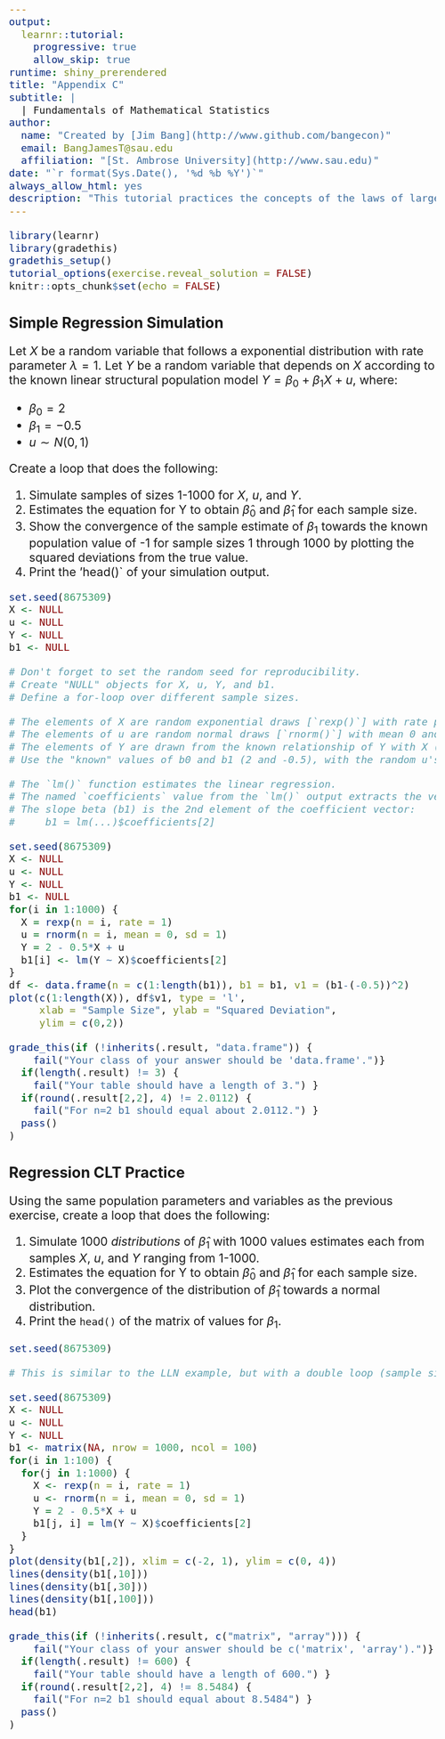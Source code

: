 ```yaml
---
output: 
  learnr::tutorial:
    progressive: true
    allow_skip: true
runtime: shiny_prerendered
title: "Appendix C"
subtitle: |
  | Fundamentals of Mathematical Statistics
author: 
  name: "Created by [Jim Bang](http://www.github.com/bangecon)"
  email: BangJamesT@sau.edu
  affiliation: "[St. Ambrose University](http://www.sau.edu)"
date: "`r format(Sys.Date(), '%d %b %Y')`"
always_allow_html: yes
description: "This tutorial practices the concepts of the laws of large numbers and central limit theorem."
---
```


<style type="text/css">
h1{font-size: 24pt}
h2{font-size: 20pt}
h3{font-size: 18pt}
h4,h5,h6{font-size: 16pt}
body{font-size: 16pt}
</style>

```r
library(learnr)
library(gradethis)
gradethis_setup()
tutorial_options(exercise.reveal_solution = FALSE)
knitr::opts_chunk$set(echo = FALSE)
```

## Simple Regression Simulation

Let $X$ be a random variable that follows a exponential distribution with rate parameter $\lambda = 1$. 
Let $Y$ be a random variable that depends on $X$ according to the known linear structural population model $Y = \beta_0 + \beta_1X + u$, where: 
  
  + $\beta_0 = 2$
  + $\beta_1 = -0.5$
  + $u \sim N(0,1)$

Create a loop that does the following: 

1. Simulate samples of sizes 1-1000 for $X$, $u$, and $Y$.
2. Estimates the equation for Y to obtain $\hat\beta_0$ and $\hat\beta_1$ for each sample size.
3. Show the convergence of the sample estimate of $\beta_1$ towards the known population value of -1 for sample sizes 1 through 1000 by plotting the squared deviations from the true value.
4. Print the 'head()` of your simulation output.

```r
set.seed(8675309)
X <- NULL 
u <- NULL
Y <- NULL
b1 <- NULL


```

```r
# Don't forget to set the random seed for reproducibility.
# Create "NULL" objects for X, u, Y, and b1. 
# Define a for-loop over different sample sizes. 
```

```r
# The elements of X are random exponential draws [`rexp()`] with rate parameter 1.
# The elements of u are random normal draws [`rnorm()`] with mean 0 and sd 1. 
# The elements of Y are drawn from the known relationship of Y with X (b0 + b1X + u)
# Use the "known" values of b0 and b1 (2 and -0.5), with the random u's to generate Y. 
```

```r
# The `lm()` function estimates the linear regression.
# The named `coefficients` value from the `lm()` output extracts the vector of betas
# The slope beta (b1) is the 2nd element of the coefficient vector: 
#     b1 = lm(...)$coefficients[2]
```

```r
set.seed(8675309)
X <- NULL 
u <- NULL
Y <- NULL
b1 <- NULL
for(i in 1:1000) {
  X = rexp(n = i, rate = 1)
  u = rnorm(n = i, mean = 0, sd = 1)
  Y = 2 - 0.5*X + u
  b1[i] <- lm(Y ~ X)$coefficients[2]
}
df <- data.frame(n = c(1:length(b1)), b1 = b1, v1 = (b1-(-0.5))^2)
plot(c(1:length(X)), df$v1, type = 'l', 
     xlab = "Sample Size", ylab = "Squared Deviation", 
     ylim = c(0,2))

```

```r
grade_this(if (!inherits(.result, "data.frame")) {
    fail("Your class of your answer should be 'data.frame'.")}
  if(length(.result) != 3) {
    fail("Your table should have a length of 3.") } 
  if(round(.result[2,2], 4) != 2.0112) {
    fail("For n=2 b1 should equal about 2.0112.") } 
  pass()
)
```

## Regression CLT Practice

Using the same population parameters and variables as the previous exercise, create a loop that does the following: 

1. Simulate 1000 *distributions* of $\hat\beta_1$ with 1000 values estimates each from samples $X$, $u$, and $Y$ ranging from 1-1000. 
2. Estimates the equation for Y to obtain $\hat\beta_0$ and $\hat\beta_1$ for each sample size.
3. Plot the convergence of the distribution of $\hat\beta_1$ towards a normal distribution. 
4. Print the `head()` of the matrix of values for $\beta_1$. 

```r
set.seed(8675309)


```

```r
# This is similar to the LLN example, but with a double loop (sample sizes and resamples).
```

```r
set.seed(8675309)
X <- NULL 
u <- NULL
Y <- NULL
b1 <- matrix(NA, nrow = 1000, ncol = 100)
for(i in 1:100) {
  for(j in 1:1000) {
    X <- rexp(n = i, rate = 1) 
    u <- rnorm(n = i, mean = 0, sd = 1)
    Y = 2 - 0.5*X + u
    b1[j, i] = lm(Y ~ X)$coefficients[2]
  }
}
plot(density(b1[,2]), xlim = c(-2, 1), ylim = c(0, 4))
lines(density(b1[,10]))
lines(density(b1[,30]))
lines(density(b1[,100]))
head(b1)
```

```r
grade_this(if (!inherits(.result, c("matrix", "array"))) {
    fail("Your class of your answer should be c('matrix', 'array').")}
  if(length(.result) != 600) {
    fail("Your table should have a length of 600.") } 
  if(round(.result[2,2], 4) != 8.5484) {
    fail("For n=2 b1 should equal about 8.5484") } 
  pass()
)
```
